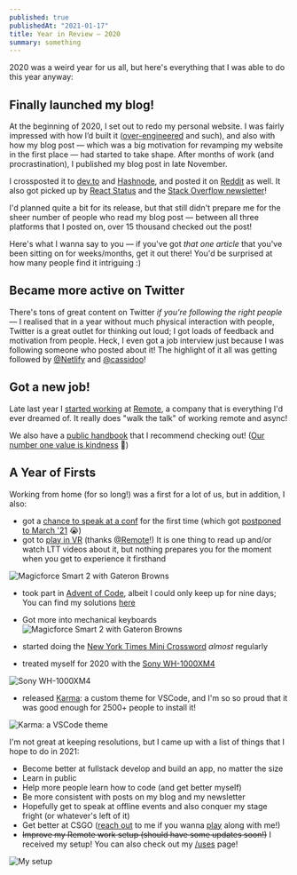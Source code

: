 ```yaml
---
published: true
publishedAt: "2021-01-17"
title: Year in Review — 2020
summary: something
---
```


2020 was a weird year for us all, but here's everything that I was able to do this year anyway:

## Finally launched my blog!

At the beginning of 2020, I set out to redo my personal website. I was fairly impressed with how I’d built it ([over-engineered](/blog/over-engineering-a-blog) and such), and also with how my blog post — which was a big motivation for revamping my website in the first place — had started to take shape. After months of work (and procrastination), I published my blog post in late November.

I crossposted it to [dev.to](https://dev.to/sreetamdas/the-perfect-dark-mode-2d7g) and [Hashnode](https://sreetamdas.hashnode.dev/the-perfect-dark-mode), and posted it on [Reddit](https://www.reddit.com/r/reactjs/comments/jywex9/the_perfect_dark_mode_in_nextjs/) as well. It also got picked up by [React Status](https://react.statuscode.com/issues/217) and the [Stack Overflow newsletter](https://stackoverflow.blog/2020/12/11/17089/#h-links-from-around-the-web)!

I'd planned quite a bit for its release, but that still didn't prepare me for the sheer number of people who read my blog post — between all three platforms that I posted on, over <Highlight>15 thousand</Highlight> checked out the post!

Here's what I wanna say to you — if you've got _that one article_ that you've been sitting on for weeks/months, get it out there! You'd be surprised at how many people find it intriguing :&rpar;

## Became more active on Twitter

There's tons of great content on Twitter _if you're following the right people_ — I realised that in a year without much physical interaction with people, Twitter is a great outlet for thinking out loud; I got loads of feedback and motivation from people. Heck, I even got a job interview just because I was following someone who posted about it! The highlight of it all was getting followed by [@Netlify](https://twitter.com/Netlify) and [@cassidoo](https://twitter.com/cassidoo)!

## Got a new job!

Late last year I [started working](https://twitter.com/_SreetamDas/status/1326004455397969920) at [Remote](https://remote.com), a company that is everything I'd ever dreamed of. It really does "walk the talk" of working remote and async!

We also have a [public handbook](https://handbook.remote.com) that I recommend checking out! ([Our number one value is kindness](https://www.notion.so/remotecom/Values-d43475e8895c4b7c811490aef64782b3) 🙂)

## A Year of Firsts

Working from home (for so long!) was a first for a lot of us, but in addition, I also:

- got a [chance to speak at a conf](https://twitter.com/_SreetamDas/status/1342839171287666691) for the first time (which got [postponed to March '21](https://reactday.in) 😭)
- got to [play in VR](https://twitter.com/_SreetamDas/status/1336932419497197569) (thanks [@Remote](https://remote.com)!) It is one thing to read up and/or watch LTT videos about it, but nothing prepares you for the moment when you get to experience it firsthand

![Magicforce Smart 2 with Gateron Browns](/blog/year-in-review-2020/oculus.jpg)

- took part in [Advent of Code](https://adventofcode.com), albeit I could only keep up for nine days; You can find my solutions [here](https://gist.github.com/sreetamdas/a094dc7cc17b75dc7563e04240cf5618)
- Got more into mechanical keyboards
  ![Magicforce Smart 2 with Gateron Browns](/blog/year-in-review-2020/keyboard.jpg)

- started doing the [New York Times Mini Crossword](https://www.nytimes.com/crosswords/game/mini) _almost_ regularly
- treated myself for 2020 with the [Sony WH-1000XM4](https://www.sony.com/electronics/headband-headphones/wh-1000xm4)

![Sony WH-1000XM4](/blog/year-in-review-2020/headphones.jpg)

- released [Karma](https://marketplace.visualstudio.com/items?itemName=SreetamD.karma): a custom theme for VSCode, and I'm so so proud that it was good enough for 2500+ people to install it!

![Karma: a VSCode theme](/blog/year-in-review-2020/karma.png)

I'm not great at keeping resolutions, but I came up with a list of things that I hope to do in 2021:

- Become better at fullstack develop and build an app, no matter the size
- Learn in public
- Help more people learn how to code (and get better myself)
- Be more consistent with posts on my blog and my newsletter
- Hopefully get to speak at offline events and also conquer my stage fright (or whatever's left of it)
- Get better at CSGO ([reach out](https://twitter.com/_SreetamDas) to me if you wanna [play](https://steamcommunity.com/id/sreetamdas) along with me!)
- ~~Improve my Remote work setup (should have some updates soon!)~~ I received my setup! You can also check out my [/uses](/uses) page!

![My setup](/blog/year-in-review-2020/setup.jpg)
